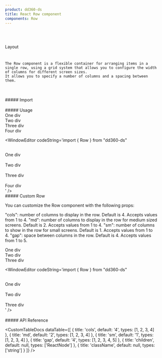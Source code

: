 ```yaml
---
product: dd360-ds
title: React Row component
components: Row
---
```


<br id='top' />
<br />

<Label>Layout</Label>

# <HeaderDocCustom title="Row" pathUrl="layout-row--row" />


    The Row component is a flexible container for arranging items in a single row, using a grid system that allows you to configure the width of columns for different screen sizes.
    It allows you to specify a number of columns and a spacing between them.

<br />
<br />
##### <span name="floating-nav">Import</span>

<WindowEditor codeString="import { Row } from 'dd360-ds'" />
<WindowEditor codeString="import Row from 'dd360-ds/Layout/Row'" />

<br />
<br />
##### <span name="floating-nav">Usage</span>

<Playground>
    <Row>
        <div>One div</div>
        <div>Two div</div>
        <div>Three div</div>
        <div>Four div</div>
    </Row>
</Playground>

<WindowEditor codeString='import { Row } from "dd360-ds"

<Row>
    &nbsp;&nbsp;<div>One div</div>
    &nbsp;&nbsp;<div>Two div</div>
    &nbsp;&nbsp;<div>Three div</div>
    &nbsp;&nbsp;<div>Four div</div>
</Row>
' />

<br />
##### <span name="floating-nav">Custom Row</span>

You can customize the Row component with the following props:

"cols": number of columns to display in the row. Default is 4. Accepts values from 1 to 4. "md": number of columns to display in the row for medium sized
screens. Default is 2. Accepts values from 1 to 4. "sm": number of columns to show in the row for small screens. Default is 1. Accepts values from 1 to 4.
"gap": space between columns in the row. Default is 4. Accepts values from 1 to 5.

<Playground>
    <Row cols={3} md={2} sm={1}>
        <div>One div</div>
        <div>Two div</div>
        <div>Three div</div>
    </Row>
</Playground>

<WindowEditor codeString='import { Row } from "dd360-ds"

<Row cols={3} md={2} sm={1}>
    &nbsp;&nbsp;<div>One div</div>
    &nbsp;&nbsp;<div>Two div</div>
    &nbsp;&nbsp;<div>Three div</div>
</Row>
' />

<br />
<br />
##### <span name="floating-nav">API Reference</span>

<CustomTableDocs
    dataTable={[
        { title: 'cols', default: '4', types: [1, 2, 3, 4] },
        { title: 'md', default: '2', types: [1, 2, 3, 4] },
        { title: 'sm', default: '1', types: [1, 2, 3, 4] },
        { title: 'gap', default: '4', types: [1, 2, 3, 4, 5] },
        { title: 'children', default: null, types: ['ReactNode'] },
        { title: 'className', default: null, types: ['string'] }
    ]}
/>

<BackAndForwardController />